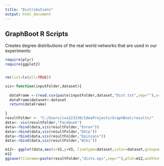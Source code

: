 ```yaml
---
title: "Distributions"
output: html_document
---
```

## GraphBoot R Scripts

Creates degree distributions of the real world networks that are used in our experiments:

```r
require(plyr)
require(ggplot2)


rm(list=ls(all=TRUE))

vis<-function(inputFolder,dataset){
  
  dataFrame <-(read.csv(paste(inputFolder,dataset,"Dist.txt",sep=""),sep="\t",header=F))
  dataFrame$dataset<-dataset 
  return(dataFrame)
   
}
resultFolder <- "C:/Users/cxa123230/IdeaProjects/GraphBoot/results/"
data<- vis(resultFolder,"Facebook")
data<-rbind(data,vis(resultFolder,"Enron"))
data<-rbind(data,vis(resultFolder,"Dblp"))
data<-rbind(data,vis(resultFolder,"Epinions"))
data<-rbind(data,vis(resultFolder,"Wiki"))

m12<- ggplot(data,aes(x=V1,y=V3, linetype=dataset,color=dataset,group=dataset))+ geom_line(size=2)+ scale_x_log10(name="degree")+ theme(legend.position = c(0.8, 0.8),text = element_text(size=16))+ scale_y_continuous(name="fraction of nodes") +scale_linetype_manual(values=c(1, 2,3, 4,5)) 
m12
ggsave(filename=paste(resultFolder,"dists.eps",sep=""),plot=m12,width=6,height=4,unit="in")
 
```